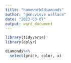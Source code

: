 ```yaml
---
title: "homework5diamonds"
author: "genevieve wallace"
date: "2023-03-07"
output: word_document
---
```


```r
library(tidyverse)
library(dplyr)

diamonds%>%
  select(price, color, x)
```

